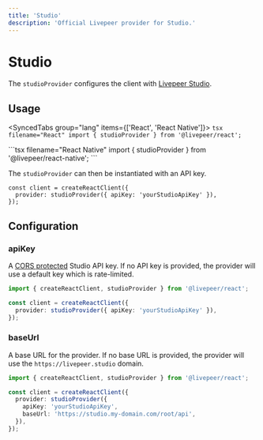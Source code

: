 ```yaml
---
title: 'Studio'
description: 'Official Livepeer provider for Studio.'
---
```



# Studio

The `studioProvider` configures the client with [Livepeer Studio](https://livepeer.studio).

## Usage

<SyncedTabs group="lang" items={['React', 'React Native']}>
  <SyncedTab>
    ```tsx filename="React"
    import { studioProvider } from '@livepeer/react';
    ```

  </SyncedTab>
  <SyncedTab>
    ```tsx filename="React Native"
    import { studioProvider } from '@livepeer/react-native';
    ```

  </SyncedTab>
</SyncedTabs>

The `studioProvider` can then be instantiated with an API key.

```tsx App.js
const client = createReactClient({
  provider: studioProvider({ apiKey: 'yourStudioApiKey' }),
});
```

## Configuration

### apiKey

A [CORS protected](https://docs.livepeer.studio/quickstart) Studio API key. If no API key is provided, the provider
will use a default key which is rate-limited.

```ts {4}
import { createReactClient, studioProvider } from '@livepeer/react';

const client = createReactClient({
  provider: studioProvider({ apiKey: 'yourStudioApiKey' }),
});
```

### baseUrl

A base URL for the provider. If no base URL is provided, the provider will use the `https://livepeer.studio` domain.

```ts {6}
import { createReactClient, studioProvider } from '@livepeer/react';

const client = createReactClient({
  provider: studioProvider({
    apiKey: 'yourStudioApiKey',
    baseUrl: 'https://studio.my-domain.com/root/api',
  }),
});
```

